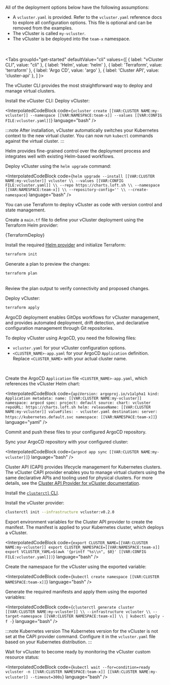 

All of the deployment options below have the following assumptions:

- A `vcluster.yaml` is provided. Refer to the `vcluster.yaml` reference docs to explore all configuration options. This file is optional and can be removed from the examples.
- The vCluster is called `my-vcluster`.
- The vCluster is be deployed into the `team-x` namespace.

<br></br>
<Tabs
  groupId="get-started"
  defaultValue="cli"
  values={[
    { label: "vCluster CLI", value: "cli" },
    { label: 'Helm', value: 'helm' },
    { label: 'Terraform', value: 'terraform' },
    { label: 'Argo CD', value: 'argo' },
    { label: 'Cluster API', value: 'cluster-api' },
  ]
}>
<TabItem value="cli">

The vCluster CLI provides the most straightforward way to deploy and manage virtual clusters.

<Flow>
<Step>
Install the vCluster CLI:

<InstallCLIFragment/>

</Step>

<Step>
Deploy vCluster:

<InterpolatedCodeBlock 
  code={`vcluster create [[VAR:CLUSTER NAME:my-vcluster]] --namespace [[VAR:NAMESPACE:team-x]] --values [[VAR:CONFIG FILE:vcluster.yaml]]`} 
  language="bash" 
/>

:::note
After installation, vCluster automatically switches your Kubernetes context to the new virtual cluster. You can now run `kubectl` commands against the virtual cluster.
:::

</Step>
</Flow>

</TabItem>
<TabItem value="helm">

Helm provides fine-grained control over the deployment process and integrates well with existing Helm-based workflows.

<Flow>
<Step>

Deploy vCluster using the `helm upgrade` command:

<InterpolatedCodeBlock 
  code={`helm upgrade --install [[VAR:CLUSTER NAME:my-vcluster]] vcluster \\
    --values [[VAR:CONFIG FILE:vcluster.yaml]] \\
    --repo https://charts.loft.sh \\
    --namespace [[VAR:NAMESPACE:team-x]] \\
    --repository-config='' \\
    --create-namespace`} 
  language="bash" 
/>

</Step>
</Flow>

</TabItem>
<TabItem value="terraform">

You can use Terraform to deploy vCluster as code with version control and state management.

<Flow>
<Step>

Create a `main.tf` file to define your vCluster deployment using the Terraform Helm provider:

<CodeBlock language="hcl">{TerraformDeploy}</CodeBlock>

</Step>

<Step>

Install the required [Helm provider](https://registry.terraform.io/providers/hashicorp/helm/latest) and initialize Terraform:

```bash
terraform init
```

</Step>

<Step>

Generate a plan to preview the changes:

```bash
terraform plan
```

<br />
Review the plan output to verify connectivity and proposed changes.
</Step>

<Step>

Deploy vCluster:

```bash
terraform apply
```

</Step>
</Flow>

</TabItem>
<TabItem value="argo">

ArgoCD deployment enables GitOps workflows for vCluster management, and provides automated deployment, drift detection, and declarative configuration management through Git repositories.

To deploy vCluster using ArgoCD, you need the following files:

- `vcluster.yaml` for your vCluster configuration options.
- `<CLUSTER_NAME>-app.yaml` for your ArgoCD `Application` definition. Replace `<CLUSTER_NAME>` with your actual cluster name.

<br />

<Flow>
<Step>

Create the ArgoCD `Application` file `<CLUSTER_NAME>-app.yaml`, which references the vCluster Helm chart:

<InterpolatedCodeBlock
  code={`apiVersion: argoproj.io/v1alpha1
kind: Application
metadata:
  name: [[VAR:CLUSTER NAME:my-vcluster]]
  namespace: argocd
spec:
  project: default
  source:
    chart: vcluster
    repoURL: https://charts.loft.sh
    helm:
      releaseName: [[VAR:CLUSTER NAME:my-vcluster]]
      valueFiles:
        - vcluster.yaml
  destination:
    server: https://kubernetes.default.svc
    namespace: [[VAR:NAMESPACE:team-x]]`} 
  language="yaml" 
/>

</Step>

<Step>

Commit and push these files to your configured ArgoCD repository.

</Step>

<Step>

Sync your ArgoCD repository with your configured cluster:

<InterpolatedCodeBlock 
 code={`argocd app sync [[VAR:CLUSTER NAME:my-vcluster]]`} 
 language="bash" 
/>

</Step>
</Flow>

</TabItem>
<TabItem value="cluster-api">

Cluster API (CAPI) provides lifecycle management for Kubernetes clusters. The vCluster CAPI provider enables you to manage virtual clusters using the same declarative APIs and tooling used for physical clusters. For more details, see the [Cluster API Provider for vCluster documentation](https://github.com/loft-sh/cluster-api-provider-vcluster).

<Flow>
<Step>

Install the [`clusterctl` CLI](https://cluster-api.sigs.k8s.io/user/quick-start.html#install-clusterctl).

</Step>

<Step>

Install the vCluster provider:

```bash
clusterctl init --infrastructure vcluster:v0.2.0
```

</Step>

<Step>

Export environment variables for the Cluster API provider to create the manifest. The manifest is applied to your Kubernetes cluster, which deploys a vCluster.

<InterpolatedCodeBlock 
  code={`export CLUSTER_NAME=[[VAR:CLUSTER NAME:my-vcluster]]
export CLUSTER_NAMESPACE=[[VAR:NAMESPACE:team-x]]
export VCLUSTER_YAML=$(awk '{printf "%s\\n", $0}' [[VAR:CONFIG FILE:vcluster.yaml]])`} 
  language="bash" 
/>

</Step>

<Step>

Create the namespace for the vCluster using the exported variable:

<InterpolatedCodeBlock 
  code={`kubectl create namespace [[VAR:CLUSTER NAMESPACE:team-x]]`} 
  language="bash" 
/>
</Step>

<Step>

Generate the required manifests and apply them using the exported variables:

<InterpolatedCodeBlock
  code={`clusterctl generate cluster [[VAR:CLUSTER NAME:my-vcluster]] \\
    --infrastructure vcluster \\
    --target-namespace [[VAR:CLUSTER NAMESPACE:team-x]] \\
  | kubectl apply -f -`}
  language="bash"
/>

:::note Kubernetes version
The Kubernetes version for the vCluster is not set at the CAPI provider command. Configure it in the `vcluster.yaml` file based on your Kubernetes distribution.
:::

</Step>

<Step>

Wait for vCluster to become ready by monitoring the vCluster custom resource status:

<InterpolatedCodeBlock
  code={`kubectl wait --for=condition=ready vcluster -n [[VAR:CLUSTER NAMESPACE:team-x]] [[VAR:CLUSTER NAME:my-vcluster]] --timeout=300s`}
  language="bash"
/>

</Step>
</Flow>

</TabItem>
</Tabs>
